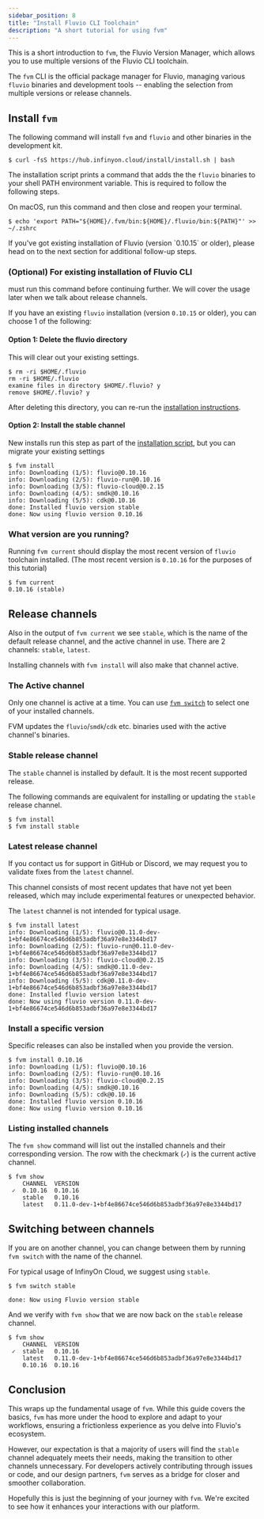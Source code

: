 ```yaml
---
sidebar_position: 8
title: "Install Fluvio CLI Toolchain"
description: "A short tutorial for using fvm"
---
```


This is a short introduction to `fvm`, the Fluvio Version Manager, which allows you to use multiple versions of the Fluvio CLI toolchain.

The `fvm` CLI is the official package manager for Fluvio, managing various `fluvio` binaries and development tools -- enabling the selection from multiple versions or release channels.

## Install `fvm`

The following command will install `fvm` and `fluvio` and other binaries in the development kit.

```shell copy="fl"
$ curl -fsS https://hub.infinyon.cloud/install/install.sh | bash
```

The installation script prints a command that adds the the `fluvio` binaries to your shell PATH environment variable. This is required to follow the following steps.

On macOS, run this command and then close and reopen your terminal.

```shell copy="fl"
$ echo 'export PATH="${HOME}/.fvm/bin:${HOME}/.fluvio/bin:${PATH}"' >> ~/.zshrc
```

<Idea>
If you've got existing installation of Fluvio (version `0.10.15` or older), please head on to the next section for additional follow-up steps.
</Idea>

### (Optional) For existing installation of Fluvio CLI

must run this command before continuing further. We will cover the usage later when we talk about release channels.

If you have an existing `fluvio` installation (version `0.10.15` or older), you can choose 1 of the following:

#### Option 1: Delete the fluvio directory
This will clear out your existing settings.

```shell copy="fl"
$ rm -ri $HOME/.fluvio
rm -ri $HOME/.fluvio
examine files in directory $HOME/.fluvio? y
remove $HOME/.fluvio? y
```
 After deleting this directory, you can re-run the [installation instructions](#install-fvm).


#### Option 2: Install the stable channel

New installs run this step as part of the [installation script](#install-fvm), but you can migrate your existing settings


```shell
$ fvm install
info: Downloading (1/5): fluvio@0.10.16
info: Downloading (2/5): fluvio-run@0.10.16
info: Downloading (3/5): fluvio-cloud@0.2.15
info: Downloading (4/5): smdk@0.10.16
info: Downloading (5/5): cdk@0.10.16
done: Installed fluvio version stable
done: Now using fluvio version 0.10.16
```

### What version are you running?

Running `fvm current` should display the most recent version of `fluvio` toolchain installed. (The most recent version is `0.10.16` for the purposes of this tutorial)

```shell copy="fl"
$ fvm current
0.10.16 (stable)
```

## Release channels

Also in the output of `fvm current` we see `stable`, which is the name of the default release channel, and the active channel in use. There are 2 channels: `stable`, `latest`.

Installing channels with `fvm install` will also make that channel active.

### The Active channel

Only one channel is active at a time. You can use [`fvm switch`](#switching-between-channels) to select one of your installed channels.

FVM updates the `fluvio`/`smdk`/`cdk` etc. binaries used with the active channel's binaries.

### Stable release channel

The `stable` channel is installed by default. It is the most recent supported release.

The following commands are equivalent for installing or updating the `stable` release channel.

```shell copy="fl"
$ fvm install
$ fvm install stable
```

### Latest release channel

If you contact us for support in GitHub or Discord, we may request you to validate fixes from the `latest` channel.

This channel consists of most recent updates that have not yet been released, which may include experimental features or unexpected behavior.

The `latest` channel is not intended for typical usage.

```shell copy="fl"
$ fvm install latest
info: Downloading (1/5): fluvio@0.11.0-dev-1+bf4e86674ce546d6b853adbf36a97e8e3344bd17
info: Downloading (2/5): fluvio-run@0.11.0-dev-1+bf4e86674ce546d6b853adbf36a97e8e3344bd17
info: Downloading (3/5): fluvio-cloud@0.2.15
info: Downloading (4/5): smdk@0.11.0-dev-1+bf4e86674ce546d6b853adbf36a97e8e3344bd17
info: Downloading (5/5): cdk@0.11.0-dev-1+bf4e86674ce546d6b853adbf36a97e8e3344bd17
done: Installed fluvio version latest
done: Now using fluvio version 0.11.0-dev-1+bf4e86674ce546d6b853adbf36a97e8e3344bd17
```

### Install a specific version

Specific releases can also be installed when you provide the version.

```shell
$ fvm install 0.10.16
info: Downloading (1/5): fluvio@0.10.16
info: Downloading (2/5): fluvio-run@0.10.16
info: Downloading (3/5): fluvio-cloud@0.2.15
info: Downloading (4/5): smdk@0.10.16
info: Downloading (5/5): cdk@0.10.16
done: Installed fluvio version 0.10.16
done: Now using fluvio version 0.10.16
```

### Listing installed channels

The `fvm show` command will list out the installed channels and their corresponding version. The row with the checkmark (`✓`) is the current active channel.

```shell copy="fl"
$ fvm show
    CHANNEL  VERSION
 ✓  0.10.16  0.10.16
    stable   0.10.16
    latest   0.11.0-dev-1+bf4e86674ce546d6b853adbf36a97e8e3344bd17
```

## Switching between channels

If you are on another channel, you can change between them by running `fvm switch` with the name of the channel.

For typical usage of InfinyOn Cloud, we suggest using `stable`.

```shell copy="fl"
$ fvm switch stable

done: Now using Fluvio version stable
```

And we verify with `fvm show` that we are now back on the `stable` release channel.

```shell copy="fl"
$ fvm show
    CHANNEL  VERSION
 ✓  stable   0.10.16
    latest   0.11.0-dev-1+bf4e86674ce546d6b853adbf36a97e8e3344bd17
    0.10.16  0.10.16
```

## Conclusion

This wraps up the fundamental usage of `fvm`. While this guide covers the basics, `fvm` has more under the hood to explore and adapt to your workflows, ensuring a frictionless experience as you delve into Fluvio's ecosystem.

However, our expectation is that a majority of users will find the `stable` channel adequately meets their needs, making the transition to other channels unnecessary. For developers actively contributing through issues or code, and our design partners, `fvm` serves as a bridge for closer and smoother collaboration.

Hopefully this is just the beginning of your journey with `fvm`. We're excited to see how it enhances your interactions with our platform.
